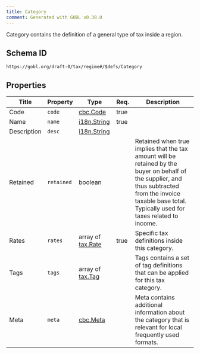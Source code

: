```yaml
---
title: Category
comment: Generated with GOBL v0.38.0
---
```


Category contains the definition of a general type of tax inside a region.

## Schema ID

`https://gobl.org/draft-0/tax/regime#/$defs/Category`

## Properties

| Title       | Property   | Type                                   | Req. | Description                                                                                                                                                                                                  |
|-------------|------------|----------------------------------------|------|--------------------------------------------------------------------------------------------------------------------------------------------------------------------------------------------------------------|
| Code        | `code`     | [cbc.Code](/draft-0/cbc/code)          | true |                                                                                                                                                                                                              |
| Name        | `name`     | [i18n.String](/draft-0/i18n/string)    | true |                                                                                                                                                                                                              |
| Description | `desc`     | [i18n.String](/draft-0/i18n/string)    |      |                                                                                                                                                                                                              |
| Retained    | `retained` | boolean                                |      | Retained when true implies that the tax amount will be retained by the buyer on behalf of the supplier, and thus subtracted from the invoice taxable base total. Typically used for taxes related to income. |
| Rates       | `rates`    | array of [tax.Rate](/draft-0/tax/rate) | true | Specific tax definitions inside this category.                                                                                                                                                               |
| Tags        | `tags`     | array of [tax.Tag](/draft-0/tax/tag)   |      | Tags contains a set of tag definitions that can be applied for this tax category.                                                                                                                            |
| Meta        | `meta`     | [cbc.Meta](/draft-0/cbc/meta)          |      | Meta contains additional information about the category that is relevant for local frequently used formats.                                                                                                  |

